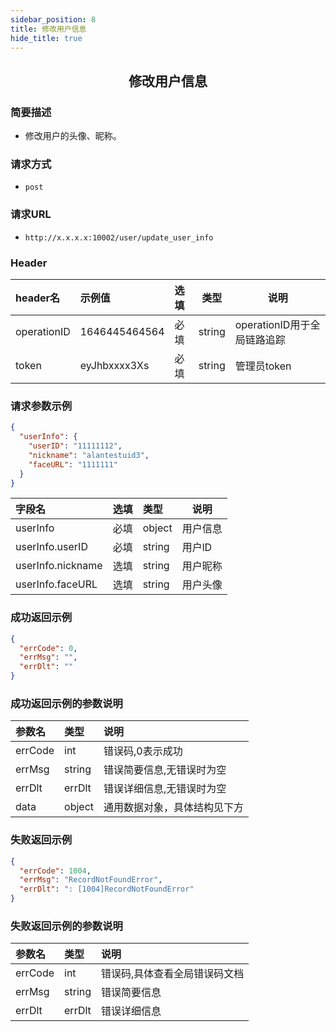 ```yaml
---
sidebar_position: 8
title: 修改用户信息
hide_title: true
---
```


<center>

## 修改用户信息

</center>

### 简要描述
- 修改用户的头像、昵称。
### 请求方式
- `post` 
### 请求URL
- `http://x.x.x.x:10002/user/update_user_info` 


### Header
|header名|示例值|选填|类型|说明|
|:----    |:-------    |:--- |---|------      |
|operationID|1646445464564|必填|string|operationID用于全局链路追踪|
|token|eyJhbxxxx3Xs|必填|string|管理员token|


### 请求参数示例


```json
{
  "userInfo": {
    "userID": "11111112",
    "nickname": "alantestuid3",
    "faceURL": "1111111"
  }
}
```
|字段名|选填|类型|说明|
|:----    |:-------    |:--- |---|
|userInfo|必填|object|用户信息|
|userInfo.userID|必填|string|用户lD|
|userInfo.nickname|选填|string|用户昵称|
|userInfo.faceURL|选填|string|用户头像|
### 成功返回示例


```json
{
  "errCode": 0,
  "errMsg": "",
  "errDlt": ""
}
```
### 成功返回示例的参数说明


|参数名|类型|说明|
|:----    |:-------    |:--- |
|errCode|int|错误码,0表示成功|
|errMsg|string|错误简要信息,无错误时为空|
|errDlt|errDlt|错误详细信息,无错误时为空|
|data|object|通用数据对象，具体结构见下方|
### 失败返回示例


```json
{
  "errCode": 1004,
  "errMsg": "RecordNotFoundError",
  "errDlt": ": [1004]RecordNotFoundError"
}
```
### 失败返回示例的参数说明


|参数名|类型|说明|
|:----    |:-------    |:--- |
|errCode|int|错误码,具体查看全局错误码文档|
|errMsg|string|错误简要信息|
|errDlt|errDlt|错误详细信息|
